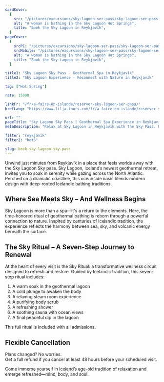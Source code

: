 ```yaml
---
cardCover:
  {
    src: "/pictures/excursions/sky-lagoon-ser-pass/sky-lagoon-ser-pass-card.webp",
    alt: "A woman is bathing in the Sky Lagoon Hot Springs",
    title: "Book the Sky Lagoon in Reykjavík",
  }
pageCover:
  {
    srcPC: "/pictures/excursions/sky-lagoon-ser-pass/sky-lagoon-ser-pass-header-pc.webp",
    srcMobile: "/pictures/excursions/sky-lagoon-ser-pass/sky-lagoon-ser-pass-header-mobile.webp",
    alt: "A woman is bathing in the Sky Lagoon Hot Springs",
    title: "Book the Sky Lagoon in Reykjavík",
  }

title1: "Sky Lagoon Sky Pass - Geothermal Spa in Reykjavík"
title2: "Sky Lagoon Experience - Reconnect with Nature in Reykjavík"

tag: ["Hot Spring"]

rate: 15990

linkFr: "/fr/a-faire-en-islande/reserver-sky-lagoon-ser-pass/"
hrefLang: "https://www.lilja-tours.com/fr/a-faire-en-islande/reserver-sky-lagoon-ser-pass/"

url: ""
pageTitle: "Sky Lagoon Sky Pass | Geothermal Spa Experience in Reykjavík"
metaDescription: "Relax at Sky Lagoon in Reykjavík with the Sky Pass. Enjoy the 7-Step Sky Ritual, ocean views, and geothermal baths. Reconnect with nature and unwind. Book now!"

filter: "reykjavik"
filter2: "hotS"

slug: book-sky-lagoon-sky-pass
---
```


Unwind just minutes from Reykjavík in a place that feels worlds away with the Sky Lagoon Sky pass. Sky Lagoon, Iceland’s newest geothermal retreat, invites you to soak in serenity while gazing across the North Atlantic. Perched on a dramatic coastline, this oceanside oasis blends modern design with deep-rooted Icelandic bathing traditions.

## Where Sea Meets Sky – And Wellness Begins

Sky Lagoon is more than a spa—it's a return to the elements. Here, the time-honored ritual of geothermal bathing is reborn through a powerful connection to nature. Inspired by centuries of Icelandic tradition, the experience reflects the harmony between sea, sky, and volcanic energy beneath the surface.

## The Sky Ritual – A Seven-Step Journey to Renewal

At the heart of every visit is the Sky Ritual: a transformative wellness circuit designed to refresh and restore. Guided by Icelandic tradition, this seven-step ritual includes:

1. A warm soak in the geothermal lagoon
2. A cold plunge to awaken the body
3. A relaxing steam room experience
4. A purifying body scrub
5. A refreshing shower
6. A soothing sauna with ocean views
7. A final peaceful dip in the lagoon

This full ritual is included with all admissions.

## Flexible Cancellation

Plans changed? No worries.  
Get a full refund if you cancel at least 48 hours before your scheduled visit.

Come immerse yourself in Iceland’s age-old tradition of relaxation and emerge refreshed—mind, body, and soul.

<script
  type="text/javascript"
  src="https://widgets.bokun.io/assets/javascripts/apps/build/BokunWidgetsLoader.js?bookingChannelUUID=97236c68-b945-4a96-8587-660bdc4c45fd"
  async
></script>

<div
  class="bokunWidget"
  data-src="https://widgets.bokun.io/online-sales/97236c68-b945-4a96-8587-660bdc4c45fd/experience-calendar/618640"
></div>
